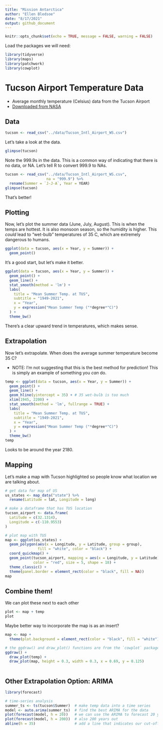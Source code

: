 ```yaml
---
title: "Mission Antarctica"
author: "Ellen Bledsoe"
date: "8/17/2021"
output: github_document
---
```


```r
knitr::opts_chunk$set(echo = TRUE, message = FALSE, warning = FALSE)
```

Load the packages we will need:
```r
library(tidyverse)
library(maps)
library(patchwork)
library(cowplot)
```

# Tucson Airport Temperature Data

* Average monthly temperature (Celsius) data from the Tucson Airport 
* [Downloaded from NASA](https://data.giss.nasa.gov/cgi-bin/gistemp/stdata_show_v4.cgi?id=USW00023160&dt=1&ds=14) 

## Data
```r
tucson <- read_csv("../data/Tucson_Intl_Airport_WS.csv")
```

Let's take a look at the data.
```r
glimpse(tucson)
```
Note the 999.9s in the data. This is a common way of indicating that there is no data, or NA.
Let's tell R to convert 999.9 to NAs.

```r
tucson <- read_csv("../data/Tucson_Intl_Airport_WS.csv",
                   na = "999.9") %>% 
  rename(Summer = `J-J-A`, Year = YEAR)
glimpse(tucson)
```
That's better!

## Plotting 

Now, let's plot the summer data (June, July, August). This is when the temps are hottest. It is also monsoon season, so the humidity is higher. This _could_ lead to "wet-bulb" temperatures of 35 C, which are extremely dangerous to humans.
```r
ggplot(data = tucson, aes(x = Year, y = Summer)) +
  geom_point() 
```

It's a good start, but let's make it better.
```r
ggplot(data = tucson, aes(x = Year, y = Summer)) +
  geom_point() +
  geom_line() +
  stat_smooth(method = 'lm') +
  labs(
    title = "Mean Summer Temp. at TUS",
    subtitle = "1949-2021",
    x = "Year",
    y = expression("Mean Summer Temp ("*degree*"C)")
  ) +
  theme_bw()

```

There's a clear upward trend in temperatures, which makes sense.

## Extrapolation

Now let's extrapolate. When does the average summer temperature become 35 C?

* NOTE: I'm not suggesting that this is the best method for prediction! This is simply an example of something you _can_ do.

```r
temp <- ggplot(data = tucson, aes(x = Year, y = Summer)) +
  geom_point() +
  geom_line() +
  geom_hline(yintercept = 35) + # 35 wet-bulb is too much
  xlim(1945, 2200) +
  stat_smooth(method = 'lm', fullrange = TRUE) +
  labs(
    title = "Mean Summer Temp. at TUS",
    subtitle = "1949-2021",
    x = "Year",
    y = expression("Mean Summer Temp ("*degree*"C)")
  ) +
  theme_bw()
temp
```

Looks to be around the year 2180.

## Mapping

Let's make a map with Tucson highlighted so people know what location we are talking about.
```r
# get data for map of US
us_states <- map_data("state") %>% 
  rename(Latitude = lat, Longitude = long)

# make a dataframe that has TUS location
tucson_airport <- data.frame(
  Latitude = c(32.1314),
  Longitude = c(-110.9553)
)

# plot map with TUS
map <- ggplot(us_states) +
  geom_polygon(aes(x = Longitude, y = Latitude, group = group), 
               fill = "white", color = "black") +
  coord_quickmap() + 
  geom_point(tucson_airport, mapping = aes(x = Longitude, y = Latitude), 
             color = "red", size = 5, shape = 18) +
  theme_classic() +
  theme(panel.border = element_rect(color = "black", fill = NA))
map
```

## Combine them!

We can plot these next to each other
```r
plot <- map + temp
plot
```

Maybe better way to incorporate the map is as an insert?
```r
map <- map +
  theme(plot.background = element_rect(color = "black", fill = "white"))

# the ggdraw() and draw_plot() functions are from the `cowplot` package
ggdraw() +
  draw_plot(temp) +
  draw_plot(map, height = 0.3, width = 0.3, x = 0.69, y = 0.125)
  
```

## Other Extrapolation Option: ARIMA
```r
library(forecast)

# time-series analysis
summer_ts <- ts(tucson$Summer)  # make temp data into a time series
model <- auto.arima(summer_ts)  # find the best ARIMA for the data
plot(forecast(model, h = 20))   # we can use the ARIMA to forecast 20 years out
plot(forecast(model, h = 200))  # also 200 years out
abline(h = 35)                  # add a line that indicates our cut-off
```






